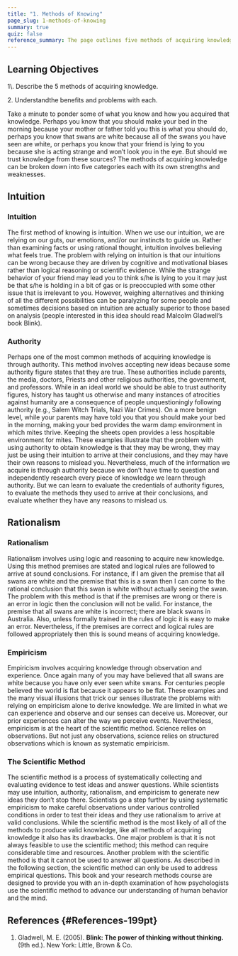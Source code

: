```yaml
---
title: "1. Methods of Knowing"
page_slug: 1-methods-of-knowing
summary: true
quiz: false
reference_summary: The page outlines five methods of acquiring knowledge: intuition, authority, rationalism, empiricism, and the scientific method. Intuition relies on gut feelings but can be biased. Authority involves accepting information from figures like parents or experts, which can be misleading. Rationalism uses logic to draw conclusions, but flawed premises can lead to errors. Empiricism is based on observation and experience, yet our senses can deceive us. The scientific method combines systematic observation and rational thought, making it the most reliable method, though it has limitations in feasibility and scope. Understanding these methods is crucial for evaluating knowledge in psychology.
---
```

<section className="content-chunk" aria-labelledby="Learning-Objectives-198pt" data-subsection-id="Learning-Objectives-198pt" data-show-header="false">

<h2 className="sr-only" id="Learning-Objectives-198pt">Learning Objectives</h2>

<Info title="Learning Objectives">
1\. Describe the 5 methods of acquiring knowledge.

2\. Understandthe benefits and problems with each.
</Info>

Take a minute to ponder some of what you know and how you acquired that knowledge. Perhaps you know that you should make your bed in the morning because your mother or father told you this is what you should do, perhaps you know that swans are white because all of the swans you have seen are white, or perhaps you know that your friend is lying to you because she is acting strange and won’t look you in the eye. But should we trust knowledge from these sources? The methods of acquiring knowledge can be broken down into five categories each with its own strengths and weaknesses.

</section>

<section className="content-chunk" aria-labelledby="Intuition-752t" data-subsection-id="Intuition-752t" data-show-header="false">

<h2 className="sr-only" id="Intuition-752t">Intuition</h2>

### Intuition

The first method of knowing is intuition. When we use our intuition, we are relying on our guts, our emotions, and/or our instincts to guide us. Rather than examining facts or using rational thought, intuition involves believing what feels true. The problem with relying on intuition is that our intuitions can be wrong because they are driven by cognitive and motivational biases rather than logical reasoning or scientific evidence. While the strange behavior of your friend may lead you to think s/he is lying to you it may just be that s/he is holding in a bit of gas or is preoccupied with some other issue that is irrelevant to you. However, weighing alternatives and thinking of all the different possibilities can be paralyzing for some people and sometimes decisions based on intuition are actually superior to those based on analysis (people interested in this idea should read Malcolm Gladwell’s book Blink).

### Authority

Perhaps one of the most common methods of acquiring knowledge is through authority. This method involves accepting new ideas because some authority figure states that they are true. These authorities include parents, the media, doctors, Priests and other religious authorities, the government, and professors. While in an ideal world we should be able to trust authority figures, history has taught us otherwise and many instances of atrocities against humanity are a consequence of people unquestioningly following authority (e.g., Salem Witch Trials, Nazi War Crimes). On a more benign level, while your parents may have told you that you should make your bed in the morning, making your bed provides the warm damp environment in which mites thrive. Keeping the sheets open provides a less hospitable environment for mites. These examples illustrate that the problem with using authority to obtain knowledge is that they may be wrong, they may just be using their intuition to arrive at their conclusions, and they may have their own reasons to mislead you. Nevertheless, much of the information we acquire is through authority because we don’t have time to question and independently research every piece of knowledge we learn through authority. But we can learn to evaluate the credentials of authority figures, to evaluate the methods they used to arrive at their conclusions, and evaluate whether they have any reasons to mislead us.

</section>

<section className="content-chunk" aria-labelledby="Rationalism-754t" data-subsection-id="Rationalism-754t" data-show-header="false">

<h2 className="sr-only" id="Rationalism-754t">Rationalism</h2>

### Rationalism

Rationalism involves using logic and reasoning to acquire new knowledge. Using this method premises are stated and logical rules are followed to arrive at sound conclusions. For instance, if I am given the premise that all swans are white and the premise that this is a swan then I can come to the rational conclusion that this swan is white without actually seeing the swan. The problem with this method is that if the premises are wrong or there is an error in logic then the conclusion will not be valid. For instance, the premise that all swans are white is incorrect; there are black swans in Australia. Also, unless formally trained in the rules of logic it is easy to make an error. Nevertheless, if the premises are correct and logical rules are followed appropriately then this is sound means of acquiring knowledge.

### Empiricism

Empiricism involves acquiring knowledge through observation and experience. Once again many of you may have believed that all swans are white because you have only ever seen white swans. For centuries people believed the world is flat because it appears to be flat. These examples and the many visual illusions that trick our senses illustrate the problems with relying on empiricism alone to derive knowledge. We are limited in what we can experience and observe and our senses can deceive us. Moreover, our prior experiences can alter the way we perceive events. Nevertheless, empiricism is at the heart of the scientific method. Science relies on observations. But not just any observations, science relies on structured observations which is known as systematic empiricism.

### The Scientific Method

The scientific method is a process of systematically collecting and evaluating evidence to test ideas and answer questions. While scientists may use intuition, authority, rationalism, and empiricism to generate new ideas they don’t stop there. Scientists go a step further by using systematic empiricism to make careful observations under various controlled conditions in order to test their ideas and they use rationalism to arrive at valid conclusions. While the scientific method is the most likely of all of the methods to produce valid knowledge, like all methods of acquiring knowledge it also has its drawbacks. One major problem is that it is not always feasible to use the scientific method; this method can require considerable time and resources. Another problem with the scientific method is that it cannot be used to answer all questions. As described in the following section, the scientific method can only be used to address empirical questions. This book and your research methods course are designed to provide you with an in-depth examination of how psychologists use the scientific method to advance our understanding of human behavior and the mind.

</section>

<section className="content-chunk" aria-labelledby="References-199pt" data-subsection-id="References-199pt" data-show-header="true">

## References \{#References-199pt}

1.  Gladwell, M. E. (2005). __Blink: The power of thinking without thinking.__ (9th ed.). New York: Little, Brown & Co.

</section>

